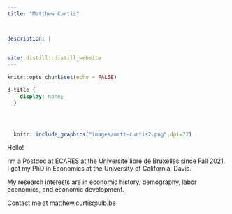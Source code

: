 ```yaml
---
title: "Matthew Curtis"



description: |
 
 
site: distill::distill_website
---
```


<!-- Bootstrap CSS -->
<link rel="stylesheet" href="https://cdn.jsdelivr.net/npm/bootstrap@4.0.0/dist/css/bootstrap.min.css" integrity="sha384-Gn5384xqQ1aoWXA+058RXPxPg6fy4IWvTNh0E263XmFcJlSAwiGgFAW/dAiS6JXm" crossorigin="anonymous">


```r
knitr::opts_chunk$set(echo = FALSE)
```

```css
d-title {
    display: none;
  }
  
```

```
```
```
```
<!--- https://rfortherestofus.com/2021/11/multicolumn/ --->

:::::: {class='row'}

::: {class='col-md-6'}
```r
  knitr::include_graphics("images/matt-curtis2.png",dpi=72)
```
:::

::: {class='col-md-6'}
Hello! 

I'm a Postdoc at ECARES at the Université libre de Bruxelles since Fall 2021. I got my PhD in Economics at the University of California, Davis.

My research interests are in economic history, demography, labor economics, and economic development.

Contact me at matthew.curtis@ulb.be
:::
:::::: 


